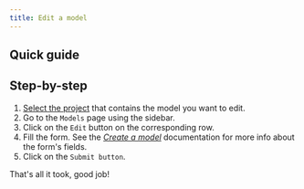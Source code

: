 ```yaml
---
title: Edit a model
---
```



## Quick guide

<VideoPlayer src="https://cdn.csquare.run/docs/webm/edit-a-model.webm" />

## Step-by-step

1. [Select the project](../projects/select-a-project.mdx) that contains the model you want to edit.
2. Go to the `Models` page using the sidebar.
3. Click on the `Edit` button on the corresponding row.
4. Fill the form. See the [_Create a model_](create-a-model#fill-the-form) documentation for more info about the form's fields.
5. Click on the `Submit button`.

That's all it took, good job!
